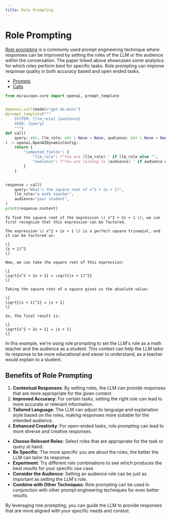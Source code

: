 ```yaml
---
title: Role Prompting
---
```


# Role Prompting

[Role prompting](https://arxiv.org/pdf/2311.10054) is a commonly used prompt engineering technique where responses can be improved by setting the roles of the LLM or the audience within the conversation. The paper linked above showcases some analytics for which roles perform best for specific tasks. Role prompting can improve response quality in both accuracy based and open ended tasks.

<Info title="Mirascope Concepts Used">
<ul>
<li><a href="../../../../learn/prompts/">Prompts</a></li>
<li><a href="../../../../learn/calls/">Calls</a></li>
</ul>
</Info>



```python
from mirascope.core import openai, prompt_template


@openai.call(model="gpt-4o-mini")
@prompt_template("""
    SYSTEM: {llm_role} {audience}
    USER: {query}
    """)
def call(
    query: str, llm_role: str | None = None, audience: str | None = None
) -> openai.OpenAIDynamicConfig:
    return {
        "computed_fields": {
            "llm_role": f"You are {llm_role}." if llm_role else "",
            "audience": f"You are talking to {audience}." if audience else "",
        }
    }


response = call(
    query="What's the square root of x^2 + 2x + 1?",
    llm_role="a math teacher",
    audience="your student",
)
print(response.content)
```

```
To find the square root of the expression \( x^2 + 2x + 1 \), we can first recognize that this expression can be factored.

The expression \( x^2 + 2x + 1 \) is a perfect square trinomial, and it can be factored as:

\[
(x + 1)^2
\]

Now, we can take the square root of this expression:

\[
\sqrt{x^2 + 2x + 1} = \sqrt{(x + 1)^2}
\]

Taking the square root of a square gives us the absolute value:

\[
\sqrt{(x + 1)^2} = |x + 1|
\]

So, the final result is:

\[
\sqrt{x^2 + 2x + 1} = |x + 1|
\]
```

In this example, we're using role prompting to set the LLM's role as a math teacher and the audience as a student. This context can help the LLM tailor its response to be more educational and easier to understand, as a teacher would explain to a student.

## Benefits of Role Prompting

1. **Contextual Responses**: By setting roles, the LLM can provide responses that are more appropriate for the given context.
2. **Improved Accuracy**: For certain tasks, setting the right role can lead to more accurate or relevant information.
3. **Tailored Language**: The LLM can adjust its language and explanation style based on the roles, making responses more suitable for the intended audience.
4. **Enhanced Creativity**: For open-ended tasks, role prompting can lead to more diverse and creative responses.

<Info title="Effective Role Prompting">
<ul>
<li><strong>Choose Relevant Roles</strong>: Select roles that are appropriate for the task or query at hand.</li>
<li><strong>Be Specific</strong>: The more specific you are about the roles, the better the LLM can tailor its response.</li>
<li><strong>Experiment</strong>: Try different role combinations to see which produces the best results for your specific use case.</li>
<li><strong>Consider the Audience</strong>: Setting an audience role can be just as important as setting the LLM's role.</li>
<li><strong>Combine with Other Techniques</strong>: Role prompting can be used in conjunction with other prompt engineering techniques for even better results.</li>
</ul>
</Info>

By leveraging role prompting, you can guide the LLM to provide responses that are more aligned with your specific needs and context.
